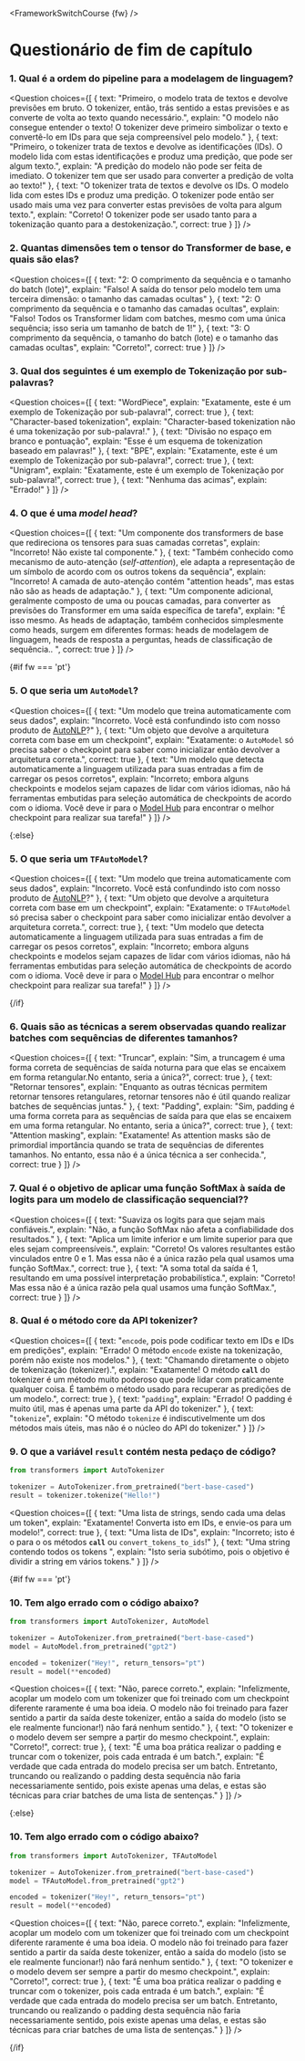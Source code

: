 <FrameworkSwitchCourse {fw} />

<!-- DISABLE-FRONTMATTER-SECTIONS -->

# Questionário de fim de capítulo

### 1. Qual é a ordem do pipeline para a modelagem de linguagem?

<Question
	choices={[
		{
			text: "Primeiro, o modelo trata de textos e devolve previsões em bruto. O tokenizer, então, trás sentido a estas previsões e as converte de volta ao texto quando necessário.",
			explain: "O modelo não consegue entender o texto! O tokenizer deve primeiro simbolizar o texto e convertê-lo em IDs para que seja compreensível pelo modelo."
		},
		{
			text: "Primeiro, o tokenizer trata de textos e devolve as identificações (IDs). O modelo lida com estas identificações e produz uma predição, que pode ser algum texto.",
			explain: "A predição do modelo não pode ser feita de imediato. O tokenizer tem que ser usado para converter a predição de volta ao texto!"
		},
		{
			text: "O tokenizer trata de textos e devolve os IDs. O modelo lida com estes IDs e produz uma predição. O tokenizer pode então ser usado mais uma vez para converter estas previsões de volta para algum texto.",
			explain: "Correto! O tokenizer pode ser usado tanto para a tokenização quanto para a destokenização.",
            correct: true
		}
	]}
/>

### 2. Quantas dimensões tem o tensor do Transformer de base, e quais são elas?

<Question
	choices={[
		{
			text: "2: O comprimento da sequência e o tamanho do batch (lote)",
			explain: "Falso! A saída do tensor pelo modelo tem uma terceira dimensão: o tamanho das camadas ocultas"
		},
		{
			text: "2: O comprimento da sequência e o tamanho das camadas ocultas",
			explain: "Falso! Todos os Transformer lidam com batches, mesmo com uma única sequência; isso seria um tamanho de batch de 1!"
		},
		{
			text: "3: O comprimento da sequência, o tamanho do batch (lote) e o tamanho das camadas ocultas",
			explain: "Correto!",
            correct: true
		}
	]}
/>

### 3. Qual dos seguintes é um exemplo de Tokenização por sub-palavras?

<Question
	choices={[
		{
			text: "WordPiece",
			explain: "Exatamente, este é um exemplo de Tokenização por sub-palavra!",
            correct: true
		},
		{
			text: "Character-based tokenization",
			explain: "Character-based tokenization não é uma tokenização por sub-palavra!."
		},
		{
			text: "Divisão no espaço em branco e pontuação",
			explain: "Esse é um esquema de tokenization baseado em palavras!"
		},
		{
			text: "BPE",
			explain: "Exatamente, este é um exemplo de Tokenização por sub-palavra!",
            correct: true
        },
		{
			text: "Unigram",
			explain: "Exatamente, este é um exemplo de Tokenização por sub-palavra!",
            correct: true
        },
		{
			text: "Nenhuma das acimas",
			explain: "Errado!"
        }
	]}
/>

### 4. O que é uma *model head*?

<Question
	choices={[
		{
			text: "Um componente dos transformers de base que redireciona os tensores para suas camadas corretas",
			explain: "Incorreto! Não existe tal componente."
		},
		{
			text: "Também conhecido como mecanismo de auto-atenção (*self-attention*), ele adapta a representação de um símbolo de acordo com os outros tokens da sequência",
			explain: "Incorreto! A camada de auto-atenção contém "attention heads", mas estas não são as heads de adaptação."
		},
		{
			text: "Um componente adicional, geralmente composto de uma ou poucas camadas, para converter as previsões do Transformer em uma saída específica de tarefa",
			explain: "É isso mesmo. As heads de adaptação, também conhecidos simplesmente como heads, surgem em diferentes formas: heads de modelagem de linguagem, heads de resposta a perguntas, heads de classificação de sequência.. ",
			correct: true
		} 
	]}
/>

{#if fw === 'pt'}
### 5. O que seria um `AutoModel`?

<Question
	choices={[
		{
			text: "Um modelo que treina automaticamente com seus dados",
			explain: "Incorreto. Você está confundindo isto com nosso produto de <a href='https://huggingface.co/autonlp'>AutoNLP</a>?"
		},
		{
			text: "Um objeto que devolve a arquitetura correta com base em um checkpoint",
			explain: "Exatamente: o <code>AutoModel</code> só precisa saber o checkpoint para saber como inicializar então devolver a arquitetura correta.",
			correct: true
		},
		{
			text: "Um modelo que detecta automaticamente a linguagem utilizada para suas entradas a fim de carregar os pesos corretos",
			explain: "Incorreto; embora alguns checkpoints e modelos sejam capazes de lidar com vários idiomas, não há ferramentas embutidas para seleção automática de checkpoints de acordo com o idioma. Você deve ir para o  <a href='https://huggingface.co/models'>Model Hub</a> para encontrar o melhor checkpoint para realizar sua tarefa!"
		} 
	]}
/>

{:else}
### 5. O que seria um `TFAutoModel`?

<Question
	choices={[
		{
			text: "Um modelo que treina automaticamente com seus dados",
			explain: "Incorreto. Você está confundindo isto com nosso produto de <a href='https://huggingface.co/autonlp'>AutoNLP</a>?"
		},
		{
			text: "Um objeto que devolve a arquitetura correta com base em um checkpoint",
			explain: "Exatamente: o <code>TFAutoModel</code> só precisa saber o checkpoint para saber como inicializar então devolver a arquitetura correta.",
			correct: true
		},
		{
			text: "Um modelo que detecta automaticamente a linguagem utilizada para suas entradas a fim de carregar os pesos corretos",
			explain: "Incorreto; embora alguns checkpoints e modelos sejam capazes de lidar com vários idiomas, não há ferramentas embutidas para seleção automática de checkpoints de acordo com o idioma. Você deve ir para o  <a href='https://huggingface.co/models'>Model Hub</a> para encontrar o melhor checkpoint para realizar sua tarefa!"
		} 
	]}
/>

{/if}

### 6. Quais são as técnicas a serem observadas quando realizar batches com sequências de diferentes tamanhos?

<Question
	choices={[
		{
			text: "Truncar",
			explain: "Sim, a truncagem é uma forma correta de sequências de saída noturna para que elas se encaixem em forma retangular.No entanto, seria a única?",
			correct: true
		},
		{
			text: "Retornar tensores",
			explain: "Enquanto as outras técnicas permitem retornar tensores retangulares, retornar tensores não é útil quando realizar batches de sequências juntas."
		},
		{
			text: "Padding",
			explain: "Sim, padding é uma forma correta para as sequências de saída para que elas se encaixem em uma forma retangular. No entanto, seria a única?",
			correct: true
		}, 
		{
			text: "Attention masking",
			explain: "Exatamente! As attention masks são de primordial importância quando se trata de sequências de diferentes tamanhos. No entanto, essa não é a única técnica a ser conhecida.",
			correct: true
		} 
	]}
/>

### 7. Qual é o objetivo de aplicar uma função SoftMax à saída de logits para um modelo de classificação sequencial??

<Question
	choices={[
		{
			text: "Suaviza os logits para que sejam mais confiáveis.",
			explain: "Não, a função SoftMax não afeta a confiabilidade dos resultados."
		},
		{
			text: "Aplica um limite inferior e um limite superior para que eles sejam compreensíveis.",
			explain: "Correto! Os valores resultantes estão vinculados entre 0 e 1. Mas essa não é a única razão pela qual usamos uma função SoftMax.",
            correct: true
		},
		{
			text: "A soma total da saída é 1, resultando em uma possível interpretação probabilística.",
			explain: "Correto! Mas essa não é a única razão pela qual usamos uma função SoftMax.",
            correct: true
		}
	]}
/>

### 8. Qual é o método core da API tokenizer?

<Question
	choices={[
		{
			text: "<code>encode</code>, pois pode codificar texto em IDs e IDs em predições",
			explain: "Errado! O método <code>encode</code> existe na tokenização, porém não existe nos modelos."
		},
		{
			text: "Chamando diretamente o objeto de tokenização (tokenizer).",
			explain: "Exatamente! O método <code>__call__</code> do tokenizer é um método muito poderoso que pode lidar com praticamente qualquer coisa. É também o método usado para recuperar as predições de um modelo.",
			correct: true
		},
		{
			text: "<code>padding</code>",
			explain: "Errado! O padding é muito útil, mas é apenas uma parte da API do tokenizer."
		},
		{
			text: "<code>tokenize</code>",
			explain: "O método <code>tokenize</code> é indiscutivelmente um dos métodos mais úteis, mas não é o núcleo do API do tokenizer."
		}
	]}
/>

### 9. O que a variável `result` contém nesta pedaço de código?

```py
from transformers import AutoTokenizer

tokenizer = AutoTokenizer.from_pretrained("bert-base-cased")
result = tokenizer.tokenize("Hello!")
```

<Question
	choices={[
		{
			text: "Uma lista de strings, sendo cada uma delas um token",
			explain: "Exatamente! Converta isto em IDs, e envie-os para um modelo!",
            correct: true
		},
		{
			text: "Uma lista de IDs",
			explain: "Incorreto; isto é o para o os métodos <code>__call__</code> ou <code>convert_tokens_to_ids</code>!"
		},
		{
			text: "Uma string contendo todos os tokens ",
			explain: "Isto seria subótimo, pois o objetivo é dividir a string em vários tokens."
		}
	]}
/>

{#if fw === 'pt'}
### 10. Tem algo errado com o código abaixo?

```py
from transformers import AutoTokenizer, AutoModel

tokenizer = AutoTokenizer.from_pretrained("bert-base-cased")
model = AutoModel.from_pretrained("gpt2")

encoded = tokenizer("Hey!", return_tensors="pt")
result = model(**encoded)
```

<Question
	choices={[
		{
			text: "Não, parece correto.",
			explain: "Infelizmente, acoplar um modelo com um tokenizer que foi treinado com um checkpoint diferente raramente é uma boa ideia. O modelo não foi treinado para fazer sentido a partir da saída deste tokenizer, então a saída do modelo (isto se ele realmente funcionar!) não fará nenhum sentido."
		},
		{
			text: "O tokenizer e o modelo devem ser sempre a partir do mesmo checkpoint.",
			explain: "Correto!",
            correct: true
		},
		{
			text: "É uma boa prática realizar o padding e truncar com o tokenizer, pois cada entrada é um batch.",
			explain: "É verdade que cada entrada do modelo precisa ser um batch. Entretanto, truncando ou realizando o padding desta sequência não faria necessariamente sentido, pois existe apenas uma delas, e estas são técnicas para criar batches de uma lista de sentenças."
		}
	]}
/>

{:else}
### 10. Tem algo errado com o código abaixo?

```py
from transformers import AutoTokenizer, TFAutoModel

tokenizer = AutoTokenizer.from_pretrained("bert-base-cased")
model = TFAutoModel.from_pretrained("gpt2")

encoded = tokenizer("Hey!", return_tensors="pt")
result = model(**encoded)
```

<Question
	choices={[
		{
			text: "Não, parece correto.",
			explain: "Infelizmente, acoplar um modelo com um tokenizer que foi treinado com um checkpoint diferente raramente é uma boa ideia. O modelo não foi treinado para fazer sentido a partir da saída deste tokenizer, então a saída do modelo (isto se ele realmente funcionar!) não fará nenhum sentido."
		},
		{
			text: "O tokenizer e o modelo devem ser sempre a partir do mesmo checkpoint.",
			explain: "Correto!",
            correct: true
		},
		{
			text: "É uma boa prática realizar o padding e truncar com o tokenizer, pois cada entrada é um batch.",
			explain: "É verdade que cada entrada do modelo precisa ser um batch. Entretanto, truncando ou realizando o padding desta sequência não faria necessariamente sentido, pois existe apenas uma delas, e estas são técnicas para criar batches de uma lista de sentenças."
		}
	]}
/>

{/if}
